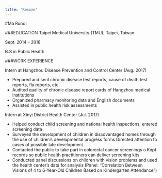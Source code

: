 ```yaml
---
title: "Resume"
---
```

#Ma Runqi

###EDUCATION
Taipei Medical University (TMU), Taipei, Taiwan                                 

Sept. 2014 – 2018

B.S in Public Health 

###WORK EXPERIENCE

Intern at Hangzhou Disease Prevention and Control Center  (Aug. 2017)

* Prepared and sent chronic disease test reports, cause of death test reports, flu reports, etc.
* Audited quality of chronic disease report cards of Hangzhou medical institutions
* Organized pharmacy monitoring data and English documents
* Assisted in public health risk assessments 


Intern at Xinyi District Health Center	(Jul. 2017)

* Helped conduct child screening and national health inspections; entered screening data
* Surveyed the development of children in disadvantaged homes through the use of children’s developmental progress forms 
 Directed attention to cases of possible late development
* Contacted the public to take part in colorectal cancer screenings 
o	Kept records so public health practitioners can deliver screening kits
* Conducted panel discussions on children with vision problems and used the health center’s data for analysis (Panel: “Correlation Between Visions of 4 to 6-Year-Old Children Based on Kindergarten Attendance”)
